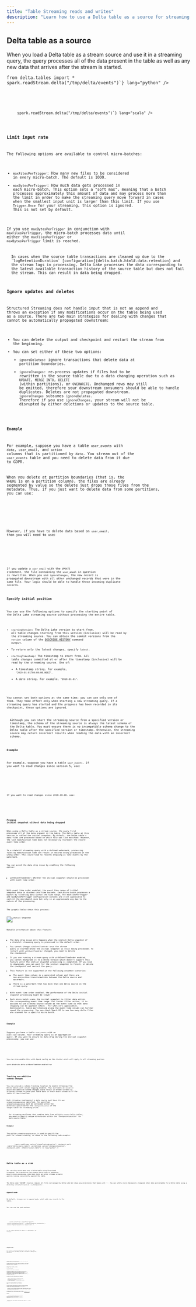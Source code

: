 ```yaml
---
title: "Table Streaming reads and writes"
description: "Learn how to use a Delta table as a source for streaming queries."
---
```



## Delta table as a source

When you load a Delta table as a stream source and use it in a streaming query, the query processes all of the data present in the table as well as any new data that arrives after the stream is started.

<Tabs>
  <TabItem label="Python">
    <Code code={`spark.readStream.format("delta") \\
  .load("/tmp/delta/events")

from delta.tables import \* spark.readStream.delta("/tmp/delta/events")`} lang="python" />

  </TabItem>

  <TabItem label="Scala">
    <Code code={`spark.readStream.format("delta")
  .load("/tmp/delta/events")

spark.readStream.delta("/tmp/delta/events")`} lang="scala" />
  </TabItem>
</Tabs>

### Limit input rate

The following options are available to control micro-batches:

- `maxFilesPerTrigger`: How many new files to be considered in every micro-batch. The default is 1000.
- `maxBytesPerTrigger`: How much data gets processed in each micro-batch. This option sets a "soft max", meaning that a batch processes approximately this amount of data and may process more than the limit in order to make the streaming query move forward in cases when the smallest input unit is larger than this limit. If you use `Trigger.Once` for your streaming, this option is ignored. This is not set by default.

If you use `maxBytesPerTrigger` in conjunction with `maxFilesPerTrigger`, the micro-batch processes data until either the `maxFilesPerTrigger` or `maxBytesPerTrigger` limit is reached.

<Aside type="note">
  In cases when the source table transactions are cleaned up due to the
  `logRetentionDuration` [configuration](delta-batch.html#-data-retention) and
  the stream lags in processing, Delta Lake processes the data corresponding to
  the latest available transaction history of the source table but does not fail
  the stream. This can result in data being dropped.
</Aside>

### Ignore updates and deletes

Structured Streaming does not handle input that is not an append and throws an exception if any modifications occur on the table being used as a source. There are two main strategies for dealing with changes that cannot be automatically propagated downstream:

- You can delete the output and checkpoint and restart the stream from the beginning.
- You can set either of these two options:
  - `ignoreDeletes`: ignore transactions that delete data at partition boundaries.
  - `ignoreChanges`: re-process updates if files had to be rewritten in the source table due to a data changing operation such as `UPDATE`, `MERGE INTO`, `DELETE` (within partitions), or `OVERWRITE`. Unchanged rows may still be emitted, therefore your downstream consumers should be able to handle duplicates. Deletes are not propagated downstream. `ignoreChanges` subsumes `ignoreDeletes`. Therefore if you use `ignoreChanges`, your stream will not be disrupted by either deletions or updates to the source table.

#### Example

For example, suppose you have a table `user_events` with `date`, `user_email`, and `action` columns that is partitioned by `date`. You stream out of the `user_events` table and you need to delete data from it due to GDPR.

When you delete at partition boundaries (that is, the `WHERE` is on a partition column), the files are already segmented by value so the delete just drops those files from the metadata. Thus, if you just want to delete data from some partitions, you can use:

<Tabs>
  <TabItem label="Scala">
    <Code
      code={`spark.readStream.format("delta")
  .option("ignoreDeletes", "true")
  .load("/tmp/delta/user_events")`}
      lang="scala"
    />
  </TabItem>
</Tabs>

However, if you have to delete data based on `user_email`, then you will need to use:

<Tabs>
  <TabItem label="Scala">
    <Code
      code={`spark.readStream.format("delta")
  .option("ignoreChanges", "true")
  .load("/tmp/delta/user_events")`}
      lang="scala"
    />
  </TabItem>
</Tabs>

If you update a `user_email` with the `UPDATE` statement, the file containing the `user_email` in question is rewritten. When you use `ignoreChanges`, the new record is propagated downstream with all other unchanged records that were in the same file. Your logic should be able to handle these incoming duplicate records.

### Specify initial position

You can use the following options to specify the starting point of the Delta Lake streaming source without processing the entire table.

- `startingVersion`: The Delta Lake version to start from. All table changes starting from this version (inclusive) will be read by the streaming source. You can obtain the commit versions from the `version` column of the [DESCRIBE HISTORY](delta-utility.html#-delta-history) command output.
- To return only the latest changes, specify `latest`.
- `startingTimestamp`: The timestamp to start from. All table changes committed at or after the timestamp (inclusive) will be read by the streaming source. One of:
  - A timestamp string. For example, `"2019-01-01T00:00:00.000Z"`.
  - A date string. For example, `"2019-01-01"`.

You cannot set both options at the same time; you can use only one of them. They take effect only when starting a new streaming query. If a streaming query has started and the progress has been recorded in its checkpoint, these options are ignored.

<Aside type="caution">
  Although you can start the streaming source from a specified version or
  timestamp, the schema of the streaming source is always the latest schema of
  the Delta table. You must ensure there is no incompatible schema change to the
  Delta table after the specified version or timestamp. Otherwise, the streaming
  source may return incorrect results when reading the data with an incorrect
  schema.
</Aside>

#### Example

For example, suppose you have a table `user_events`. If you want to read changes since version 5, use:

<Tabs>
  <TabItem label="Scala">
    <Code
      code={`spark.readStream.format("delta")
  .option("startingVersion", "5")
  .load("/tmp/delta/user_events")`}
      lang="scala"
    />
  </TabItem>
</Tabs>

If you want to read changes since 2018-10-18, use:

<Tabs>
  <TabItem label="Scala">
    <Code
      code={`spark.readStream.format("delta")
  .option("startingTimestamp", "2018-10-18")
  .load("/tmp/delta/user_events")`}
      lang="scala"
    />
  </TabItem>
</Tabs>

### Process initial snapshot without data being dropped

When using a Delta table as a stream source, the query first processes all of the data present in the table. The Delta table at this version is called the initial snapshot. By default, the Delta table's data files are processed based on which file was last modified. However, the last modification time does not necessarily represent the record event time order.

In a stateful streaming query with a defined watermark, processing files by modification time can result in records being processed in the wrong order. This could lead to records dropping as late events by the watermark.

You can avoid the data drop issue by enabling the following option:

- withEventTimeOrder: Whether the initial snapshot should be processed with event time order.

With event time order enabled, the event time range of initial snapshot data is divided into time buckets. Each micro batch processes a bucket by filtering data within the time range. The maxFilesPerTrigger and maxBytesPerTrigger configuration options are still applicable to control the microbatch size but only in an approximate way due to the nature of the processing.

The graphic below shows this process:

![Initial Snapshot](./delta-initial-snapshot-data-drop.png)

Notable information about this feature:

- The data drop issue only happens when the initial Delta snapshot of a stateful streaming query is processed in the default order.
- You cannot change `withEventTimeOrder` once the stream query is started while the initial snapshot is still being processed. To restart with `withEventTimeOrder` changed, you need to delete the checkpoint.
- If you are running a stream query with withEventTimeOrder enabled, you cannot downgrade it to a Delta version which doesn't support this feature until the initial snapshot processing is completed. If you need to downgrade, you can wait for the initial snapshot to finish, or delete the checkpoint and restart the query.
- This feature is not supported in the following uncommon scenarios:
  - The event time column is a generated column and there are non-projection transformations between the Delta source and watermark.
  - There is a watermark that has more than one Delta source in the stream query.
- With event time order enabled, the performance of the Delta initial snapshot processing might be slower.
- Each micro batch scans the initial snapshot to filter data within the corresponding event time range. For faster filter action, it is advised to use a Delta source column as the event time so that data skipping can be applied (check \_ for when it's applicable). Additionally, table partitioning along the event time column can further speed the processing. You can check Spark UI to see how many delta files are scanned for a specific micro batch.

#### Example

Suppose you have a table `user_events` with an `event_time` column. Your streaming query is an aggregation query. If you want to ensure no data drop during the initial snapshot processing, you can use:

<Tabs>
  <TabItem label="Scala">
    <Code
      code={`spark.readStream.format("delta")
  .option("withEventTimeOrder", "true")
  .load("/tmp/delta/user_events")
  .withWatermark("event_time", "10 seconds")`}
      lang="scala"
    />
  </TabItem>
</Tabs>

<Aside type="note">
You can also enable this with Spark config on the cluster which will apply to all streaming queries:

```
spark.databricks.delta.withEventTimeOrder.enabled true
```

</Aside>

### Tracking non-additive schema changes

You can provide a schema tracking location to enable streaming from Delta tables with column mapping enabled. This overcomes an issue in which non-additive schema changes could result in broken streams by allowing streams to read past table data in their exact schema as if the table is time-travelled.

Each streaming read against a data source must have its own `schemaTrackingLocation` specified. The specified `schemaTrackingLocation` must be contained within the directory specified for the `checkpointLocation` of the target table for streaming write.

<Aside type="note">
  For streaming workloads that combine data from multiple source Delta tables,
  you need to specify unique directories within the `checkpointLocation` for
  each source table.
</Aside>

#### Example

The option `schemaTrackingLocation` is used to specify the path for schema tracking, as shown in the following code example:

<Tabs>
	<TabItem label="Python">
		<Code code={`checkpoint_path = "/path/to/checkpointLocation"

(spark.readStream .option("schemaTrackingLocation", checkpoint_path) .table("delta_source_table") .writeStream .option("checkpointLocation", checkpoint_path) .toTable("output_table") )`} lang="python" />

</TabItem>

</Tabs>

## Delta table as a sink

You can also write data into a Delta table using Structured Streaming. The transaction log enables Delta Lake to guarantee exactly-once processing, even when there are other streams or batch queries running concurrently against the table.

<Aside type="note">
The Delta Lake `VACUUM` function removes all files not managed by Delta Lake but skips any directories that begin with `_`. You can safely store checkpoints alongside other data and metadata for a Delta table using a directory structure such as `<table_name>/_checkpoints`.
</Aside>

### Append mode

By default, streams run in append mode, which adds new records to the table.

You can use the path method:

<Tabs>
  <TabItem label="Python">
    <Code code={`events.writeStream
  .format("delta")
  .outputMode("append")
  .option("checkpointLocation", "/tmp/delta/_checkpoints/")
  .start("/delta/events")`} lang="python" />
  </TabItem>

  <TabItem label="Scala">
    <Code code={`events.writeStream
  .format("delta")
  .outputMode("append")
  .option("checkpointLocation", "/tmp/delta/events/_checkpoints/")
  .start("/tmp/delta/events")

events.writeStream
  .outputMode("append")
  .option("checkpointLocation", "/tmp/delta/events/_checkpoints/")
  .delta("/tmp/delta/events")`} lang="scala" />
  </TabItem>
</Tabs>

or the `toTable` method (in Spark 3.1 and higher) as follows:

<Tabs>
  <TabItem label="Python">
    <Code code={`events.writeStream
  .format("delta")
  .outputMode("append")
  .option("checkpointLocation", "/tmp/delta/events/_checkpoints/")
  .toTable("events")`} lang="python" />
  </TabItem>

  <TabItem label="Scala">
    <Code code={`events.writeStream
  .outputMode("append")
  .option("checkpointLocation", "/tmp/delta/events/_checkpoints/")
  .toTable("events")`} lang="scala" />
  </TabItem>
</Tabs>

### Complete mode

You can also use Structured Streaming to replace the entire table with every batch. One example use case is to compute a summary using aggregation:

<Tabs>
  <TabItem label="Python">
    <Code code={`(spark.readStream
  .format("delta")
  .load("/tmp/delta/events")
  .groupBy("customerId")
  .count()
  .writeStream
  .format("delta")
  .outputMode("complete")
  .option("checkpointLocation", "/tmp/delta/eventsByCustomer/_checkpoints/")
  .start("/tmp/delta/eventsByCustomer")
)`} lang="python" />
  </TabItem>

  <TabItem label="Scala">
    <Code code={`spark.readStream
  .format("delta")
  .load("/tmp/delta/events")
  .groupBy("customerId")
  .count()
  .writeStream
  .format("delta")
  .outputMode("complete")
  .option("checkpointLocation", "/tmp/delta/eventsByCustomer/_checkpoints/")
  .start("/tmp/delta/eventsByCustomer")`} lang="scala" />
  </TabItem>
</Tabs>

The preceding example continuously updates a table that contains the aggregate number of events by customer.

For applications with more lenient latency requirements, you can save computing resources with one-time triggers. Use these to update summary aggregation tables on a given schedule, processing only new data that has arrived since the last update.

## Idempotent table writes in `foreachBatch`

<Aside type="note">Available in Delta Lake 2.0.0 and above.</Aside>

The command foreachBatch allows you to specify a function that is executed on the output of every micro-batch after arbitrary transformations in the streaming query. This allows implementating a `foreachBatch` function that can write the micro-batch output to one or more target Delta table destinations. However, `foreachBatch` does not make those writes idempotent as those write attempts lack the information of whether the batch is being re-executed or not. For example, rerunning a failed batch could result in duplicate data writes.

To address this, Delta tables support the following `DataFrameWriter` options to make the writes idempotent:

- `txnAppId`: A unique string that you can pass on each `DataFrame` write. For example, you can use the StreamingQuery ID as `txnAppId`.
- `txnVersion`: A monotonically increasing number that acts as transaction version.

Delta table uses the combination of `txnAppId` and `txnVersion` to identify duplicate writes and ignore them.

If a batch write is interrupted with a failure, rerunning the batch uses the same application and batch ID, which would help the runtime correctly identify duplicate writes and ignore them. Application ID (`txnAppId`) can be any user-generated unique string and does not have to be related to the stream ID.

<Aside type="caution">
  If you delete the streaming checkpoint and restart the query with a new
  checkpoint, you must provide a different `appId`; otherwise, writes from the
  restarted query will be ignored because it will contain the same `txnAppId`
  and the batch ID would start from 0.
</Aside>

The same `DataFrameWriter` options can be used to achieve the idempotent writes in non-Streaming job. For details [Idempotent writes](delta-batch.html#-idempotent-writes).

### Example

<Tabs>
  <TabItem label="Python">
    <Code code={`app_id = ... # A unique string that is used as an application ID.

def writeToDeltaLakeTableIdempotent(batch_df, batch_id): batch_df.write.format(...).option("txnVersion", batch_id).option("txnAppId", app_id).save(...) # location 1 batch_df.write.format(...).option("txnVersion", batch_id).option("txnAppId", app_id).save(...) # location 2`} lang="python" />

  </TabItem>

  <TabItem label="Scala">
    <Code code={`val appId = ... // A unique string that is used as an application ID.
streamingDF.writeStream.foreachBatch { (batchDF: DataFrame, batchId: Long) =>
  batchDF.write.format(...).option("txnVersion", batchId).option("txnAppId", appId).save(...)  // location 1
  batchDF.write.format(...).option("txnVersion", batchId).option("txnAppId", appId).save(...)  // location 2
}`} lang="scala" />
  </TabItem>
</Tabs>
